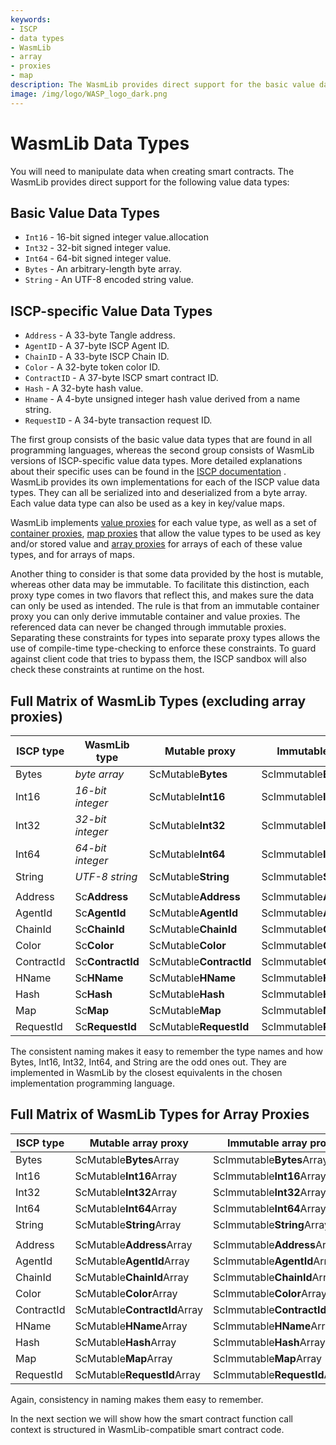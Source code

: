 ```yaml
---
keywords:
- ISCP
- data types
- WasmLib
- array
- proxies
- map
description: The WasmLib provides direct support for the basic value data types that are found in all programming languages, and WasmLib version of ISCP-specific value data types.
image: /img/logo/WASP_logo_dark.png
---
```

# WasmLib Data Types

You will need to manipulate data when creating smart contracts. The WasmLib provides
direct support for the following value data types:

## Basic Value Data Types

- `Int16` - 16-bit signed integer value.allocation
- `Int32` - 32-bit signed integer value.
- `Int64` - 64-bit signed integer value.
- `Bytes` - An arbitrary-length byte array.
- `String` - An UTF-8 encoded string value.

## ISCP-specific Value Data Types

- `Address` - A 33-byte Tangle address.
- `AgentID` - A 37-byte ISCP Agent ID.
- `ChainID` - A 33-byte ISCP Chain ID.
- `Color` - A 32-byte token color ID.
- `ContractID` - A 37-byte ISCP smart contract ID.
- `Hash` - A 32-byte hash value.
- `Hname` - A 4-byte unsigned integer hash value derived from a name string.
- `RequestID` - A 34-byte transaction request ID.

The first group consists of the basic value data types that are found in all programming
languages, whereas the second group consists of WasmLib versions of ISCP-specific value
data types. More detailed explanations about their specific uses can be found in the
[ISCP documentation](https://github.com/iotaledger/wasp/blob/develop/documentation/docs/misc/coretypes.md)
. WasmLib provides its own implementations for each of the ISCP value data types. They can
all be serialized into and deserialized from a byte array. Each value data type can also
be used as a key in key/value maps.

WasmLib implements [value proxies](proxies.mdx#value-proxies) for each value type, as well as a set of
[container proxies](proxies.mdx#container-proxies), [map proxies](proxies.mdx#map-proxies) that allow the value types to
be used as key and/or stored value and  [array proxies](#array-proxies) for arrays of each of
these value types, and for arrays of maps.

Another thing to consider is that some data provided by the host is mutable,
whereas other data may be immutable. To facilitate this distinction, each proxy type comes
in two flavors that reflect this, and makes sure the data can only be used as intended. The
rule is that from an immutable container proxy you can only derive immutable container and
value proxies. The referenced data can never be changed through immutable proxies.
Separating these constraints for types into separate proxy types allows the use of
compile-time type-checking to enforce these constraints.  To guard against client code that tries to bypass
them, the ISCP sandbox will also check these constraints at runtime on the host.

## Full Matrix of WasmLib Types (excluding array proxies)

| ISCP type  | WasmLib type     | Mutable proxy           | Immutable proxy           |
| ---------- | ---------------- | ----------------------- | ------------------------- |
| Bytes      | *byte array*     | ScMutable**Bytes**      | ScImmutable**Bytes**      |
| Int16      | *16-bit integer* | ScMutable**Int16**      | ScImmutable**Int16**      |
| Int32      | *32-bit integer* | ScMutable**Int32**      | ScImmutable**Int32**      |
| Int64      | *64-bit integer* | ScMutable**Int64**      | ScImmutable**Int64**      |
| String     | *UTF-8 string*   | ScMutable**String**     | ScImmutable**String**     |
|            |                  |                         |                           |
| Address    | Sc**Address**    | ScMutable**Address**    | ScImmutable**Address**    |
| AgentId    | Sc**AgentId**    | ScMutable**AgentId**    | ScImmutable**AgentId**    |
| ChainId    | Sc**ChainId**    | ScMutable**ChainId**    | ScImmutable**ChainId**    |
| Color      | Sc**Color**      | ScMutable**Color**      | ScImmutable**Color**      |
| ContractId | Sc**ContractId** | ScMutable**ContractId** | ScImmutable**ContractId** |
| HName      | Sc**HName**      | ScMutable**HName**      | ScImmutable**HName**      |
| Hash       | Sc**Hash**       | ScMutable**Hash**       | ScImmutable**Hash**       |
| Map        | Sc**Map**        | ScMutable**Map**        | ScImmutable**Map**        |
| RequestId  | Sc**RequestId**  | ScMutable**RequestId**  | ScImmutable**RequestId**  |

The consistent naming makes it easy to remember the type names and how Bytes, Int16,
Int32, Int64, and String are the odd ones out. They are implemented in WasmLib by the
closest equivalents in the chosen implementation programming language.

## Full Matrix of WasmLib Types for Array Proxies

| ISCP type  | Mutable array proxy          | Immutable array proxy          |
| ---------- | ---------------------------- | ------------------------------ |
| Bytes      | ScMutable**Bytes**Array      | ScImmutable**Bytes**Array      |
| Int16      | ScMutable**Int16**Array      | ScImmutable**Int16**Array      |
| Int32      | ScMutable**Int32**Array      | ScImmutable**Int32**Array      |
| Int64      | ScMutable**Int64**Array      | ScImmutable**Int64**Array      |
| String     | ScMutable**String**Array     | ScImmutable**String**Array     |
|            |                              |                                |
| Address    | ScMutable**Address**Array    | ScImmutable**Address**Array    |
| AgentId    | ScMutable**AgentId**Array    | ScImmutable**AgentId**Array    |
| ChainId    | ScMutable**ChainId**Array    | ScImmutable**ChainId**Array    |
| Color      | ScMutable**Color**Array      | ScImmutable**Color**Array      |
| ContractId | ScMutable**ContractId**Array | ScImmutable**ContractId**Array |
| HName      | ScMutable**HName**Array      | ScImmutable**HName**Array      |
| Hash       | ScMutable**Hash**Array       | ScImmutable**Hash**Array       |
| Map        | ScMutable**Map**Array        | ScImmutable**Map**Array        |
| RequestId  | ScMutable**RequestId**Array  | ScImmutable**RequestId**Array  |

Again, consistency in naming makes them easy to remember.

In the next section we will show how the smart contract function call context is
structured in WasmLib-compatible smart contract code.

